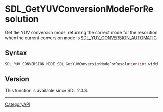 = SDL_GetYUVConversionModeForResolution =

Get the YUV conversion mode, returning the correct mode for the resolution when the current conversion mode is [[SDL_YUV_CONVERSION_AUTOMATIC]] 

== Syntax ==

<syntaxhighlight lang='c'>
SDL_YUV_CONVERSION_MODE SDL_GetYUVConversionModeForResolution(int width, int height);
</syntaxhighlight>

== Version ==

This function is available since SDL 2.0.8.

----
[[CategoryAPI]]


